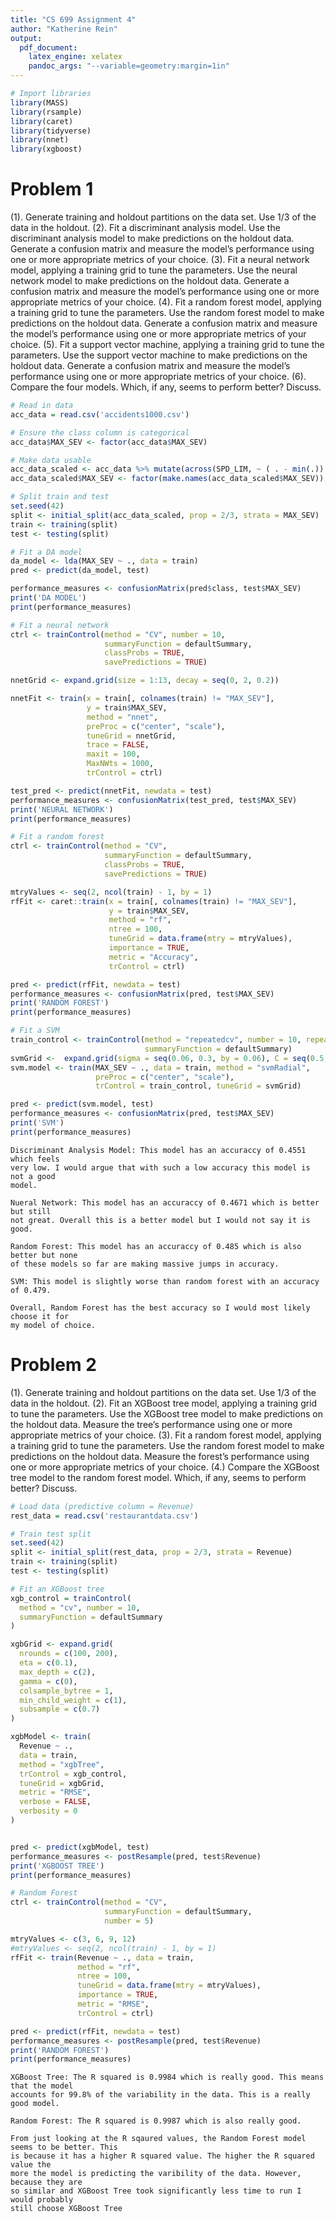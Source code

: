 ```yaml
---
title: "CS 699 Assignment 4"
author: "Katherine Rein"
output:
  pdf_document:
    latex_engine: xelatex
    pandoc_args: "--variable=geometry:margin=1in"
---
```


```r
# Import libraries
library(MASS)
library(rsample)
library(caret)
library(tidyverse)
library(nnet)
library(xgboost)
```


# Problem 1

(1). Generate training and holdout partitions on the data set. Use 1/3 of the data in the
holdout.
(2). Fit a discriminant analysis model. Use the discriminant analysis model to make
predictions on the holdout data. Generate a confusion matrix and measure the
model’s performance using one or more appropriate metrics of your choice.
(3). Fit a neural network model, applying a training grid to tune the parameters. Use the
neural network model to make predictions on the holdout data. Generate a
confusion matrix and measure the model’s performance using one or more
appropriate metrics of your choice.
(4). Fit a random forest model, applying a training grid to tune the parameters. Use the
random forest model to make predictions on the holdout data. Generate a confusion
matrix and measure the model’s performance using one or more appropriate metrics
of your choice.
(5). Fit a support vector machine, applying a training grid to tune the parameters. Use
the support vector machine to make predictions on the holdout data. Generate a
confusion matrix and measure the model’s performance using one or more
appropriate metrics of your choice.
(6). Compare the four models. Which, if any, seems to perform better? Discuss.
```r
# Read in data
acc_data = read.csv('accidents1000.csv')

# Ensure the class column is categorical
acc_data$MAX_SEV <- factor(acc_data$MAX_SEV)

# Make data usable
acc_data_scaled <- acc_data %>% mutate(across(SPD_LIM, ~ ( . - min(.)) / (max(.) - min(.))))
acc_data_scaled$MAX_SEV <- factor(make.names(acc_data_scaled$MAX_SEV))

# Split train and test
set.seed(42)
split <- initial_split(acc_data_scaled, prop = 2/3, strata = MAX_SEV) 
train <- training(split)
test <- testing(split)

# Fit a DA model
da_model <- lda(MAX_SEV ~ ., data = train)
pred <- predict(da_model, test)

performance_measures <- confusionMatrix(pred$class, test$MAX_SEV)
print('DA MODEL')
print(performance_measures)

# Fit a neural network
ctrl <- trainControl(method = "CV", number = 10,
                     summaryFunction = defaultSummary,
                     classProbs = TRUE,
                     savePredictions = TRUE)

nnetGrid <- expand.grid(size = 1:13, decay = seq(0, 2, 0.2))

nnetFit <- train(x = train[, colnames(train) != "MAX_SEV"], 
                 y = train$MAX_SEV,
                 method = "nnet",
                 preProc = c("center", "scale"),
                 tuneGrid = nnetGrid,
                 trace = FALSE,
                 maxit = 100,
                 MaxNWts = 1000,
                 trControl = ctrl)

test_pred <- predict(nnetFit, newdata = test)
performance_measures <- confusionMatrix(test_pred, test$MAX_SEV)
print('NEURAL NETWORK')
print(performance_measures)

# Fit a random forest
ctrl <- trainControl(method = "CV",
                     summaryFunction = defaultSummary,
                     classProbs = TRUE,
                     savePredictions = TRUE)

mtryValues <- seq(2, ncol(train) - 1, by = 1)
rfFit <- caret::train(x = train[, colnames(train) != "MAX_SEV"], 
                      y = train$MAX_SEV,
                      method = "rf",
                      ntree = 100,
                      tuneGrid = data.frame(mtry = mtryValues),
                      importance = TRUE,
                      metric = "Accuracy",
                      trControl = ctrl)

pred <- predict(rfFit, newdata = test)
performance_measures <- confusionMatrix(pred, test$MAX_SEV)
print('RANDOM FOREST')
print(performance_measures)

# Fit a SVM
train_control <- trainControl(method = "repeatedcv", number = 10, repeats = 5, 
                              summaryFunction = defaultSummary)
svmGrid <-  expand.grid(sigma = seq(0.06, 0.3, by = 0.06), C = seq(0.5, 1.5, by = 0.1))
svm.model <- train(MAX_SEV ~ ., data = train, method = "svmRadial",
                   preProc = c("center", "scale"),
                   trControl = train_control, tuneGrid = svmGrid)

pred <- predict(svm.model, test)
performance_measures <- confusionMatrix(pred, test$MAX_SEV)
print('SVM')
print(performance_measures)

```

```
Discriminant Analysis Model: This model has an accuraccy of 0.4551 which feels
very low. I would argue that with such a low accuracy this model is not a good
model.

Nueral Network: This model has an accuraccy of 0.4671 which is better but still
not great. Overall this is a better model but I would not say it is good.

Random Forest: This model has an accuraccy of 0.485 which is also better but none
of these models so far are making massive jumps in accuracy.

SVM: This model is slightly worse than random forest with an accuracy of 0.479.

Overall, Random Forest has the best accuracy so I would most likely choose it for
my model of choice.

```


# Problem 2

(1). Generate training and holdout partitions on the data set. Use 1/3 of the data in the
holdout.
(2). Fit an XGBoost tree model, applying a training grid to tune the parameters. Use the
XGBoost tree model to make predictions on the holdout data. Measure the tree’s
performance using one or more appropriate metrics of your choice.
(3). Fit a random forest model, applying a training grid to tune the parameters. Use the
random forest model to make predictions on the holdout data. Measure the forest’s
performance using one or more appropriate metrics of your choice.
(4.) Compare the XGBoost tree model to the random forest model. Which, if any, seems
to perform better? Discuss.
```r
# Load data (predictive column = Revenue)
rest_data = read.csv('restaurantdata.csv')

# Train test split
set.seed(42)
split <- initial_split(rest_data, prop = 2/3, strata = Revenue) 
train <- training(split)
test <- testing(split)

# Fit an XGBoost tree
xgb_control = trainControl(
  method = "cv", number = 10,
  summaryFunction = defaultSummary
)

xgbGrid <- expand.grid(
  nrounds = c(100, 200),
  eta = c(0.1),
  max_depth = c(2),
  gamma = c(0),
  colsample_bytree = 1,
  min_child_weight = c(1),
  subsample = c(0.7)
)

xgbModel <- train(
  Revenue ~ .,
  data = train,
  method = "xgbTree",
  trControl = xgb_control,
  tuneGrid = xgbGrid,
  metric = "RMSE",
  verbose = FALSE,
  verbosity = 0
)


pred <- predict(xgbModel, test)
performance_measures <- postResample(pred, test$Revenue)
print('XGBOOST TREE')
print(performance_measures)

# Random Forest
ctrl <- trainControl(method = "CV",
                     summaryFunction = defaultSummary,
                     number = 5)

mtryValues <- c(3, 6, 9, 12)
#mtryValues <- seq(2, ncol(train) - 1, by = 1)
rfFit <- train(Revenue ~ ., data = train, 
               method = "rf", 
               ntree = 100,
               tuneGrid = data.frame(mtry = mtryValues),
               importance = TRUE,
               metric = "RMSE",
               trControl = ctrl)

pred <- predict(rfFit, newdata = test)
performance_measures <- postResample(pred, test$Revenue)
print('RANDOM FOREST')
print(performance_measures)

```

```
XGBoost Tree: The R squared is 0.9984 which is really good. This means that the model
accounts for 99.8% of the variability in the data. This is a really good model.

Random Forest: The R squared is 0.9987 which is also really good.

From just looking at the R sqaured values, the Random Forest model seems to be better. This
is because it has a higher R squared value. The higher the R squared value the
more the model is predicting the varibility of the data. However, because they are
so similar and XGBoost Tree took significantly less time to run I would probably
still choose XGBoost Tree
```

